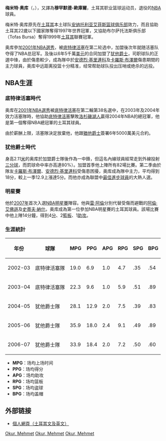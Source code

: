 {{noteTA|G1=NBA
}}
{{infobox NBA Player
| image = Mehmet Okur (cropped).jpg
| name = 梅米特·奥库<br />Mehmet Okur
| position = [[中锋|中锋]]/[[大前锋|大前锋]]
| height_ft = 6
| height_in = 11
| weight_lb  = 263
| team = 自由球員
| number = 
| nationality = {{TUR}}
| birth_date = {{Birth date and age|1979|5|26}}
| birth_place = [[土耳其|土耳其]]
| college = 
| draft_round = 2
| draft_pick  = 38
| draft_year =2001
| draft_team = [[底特律活塞|底特律活塞]]
| career_start = 2002年
| career_end = 
| former_teams = 
| awards = 
}}
'''梅米特·奥库'''（{{lang-tr|'''Mehmet Okur'''}}，{{bd|1979年|5月26日|catIdx=B}}），又譯為'''穆罕默德-歐庫爾'''，土耳其职业篮球运动员，退役的[[NBA|NBA]]球員。

梅米特·奥库原先在[[土耳其|土耳其]]本土球队[[安纳托利亚艾菲斯篮球俱乐部|安纳托利亚艾菲斯篮球俱乐部]]效力，而且協助土耳其22歲以下國家隊奪得1997年世界冠軍，又協助布尔萨托法斯俱乐部（Tofas Bursa）奪得1999年[[土耳其|土耳其]]聯賽冠軍。

奥库參加[[2001年NBA選秀|2001年NBA選秀]]，被[[底特律活塞|底特律活塞]]在第二轮选中，加盟後次年就随活塞队夺得了NBA总冠军。及後以6年5千萬[[美元|美元]]的合同加盟了[[犹他爵士|犹他爵士]]，司职球队的正選中锋，由於傷患較少，成為隊中於[[安德烈·基里連科|安德烈·基里連科]]及[[卡羅斯·布澤爾|卡羅斯·布澤爾]]傷患期間的主力球員，奥库中远距离投篮十分精准，经常帮助球队投出压哨或绝杀的远投。

== NBA生涯 ==
=== 底特律活塞時代 ===
奥库在[[2001年NBA選秀|2001年NBA選秀]]被[[底特律活塞|底特律活塞]]在第二輪第38名選中，在2003年及2004年效力活塞隊時，他協助[[底特律活塞|底特律活塞]]擊敗[[洛杉磯湖人|洛杉磯湖人]]贏得2004年NBA的總冠軍，他是第一個奪得NBA總冠軍的土耳其球員。

由於薪酬上限，活塞隊決定放棄他，他跟[[猶他爵士|猶他爵士]]簽署6年5000萬美元合約。

=== 犹他爵士時代 ===
身高2.11[[米_(單位)|米]]的奥库於加盟爵士隊後作為一中鋒，但這名內線球員經常走到外線投射[[三分球|三分球]]，而罰球命中率亦高達80%）。加盟首季他上陣所有82場比賽。第二季由於隊友[[卡羅斯·布澤爾|卡羅斯·布澤爾]]、[[安德烈·基里連科|安德烈·基里連科]]受傷患困擾，奥库成為隊中主力，平均得到18分，較上一季12.9上漲達5分。而他亦成為聯盟中[[最佳進步球員|最佳進步球員]]的大熱人選。

=== 明星賽 ===
他於[[2007年NBA全明星賽|2007年]]首次入選[[NBA明星賽|NBA明星賽]]陣容。他與[[雷·阿倫|雷·阿倫]]分別代替受傷而避戰的[[阿倫·艾佛遜|阿倫·艾佛遜]]及[[史蒂夫·納什|史蒂夫·納什]]。奥库成為第一位參加NBA明星賽的土耳其球員。該場比賽中他上陣14分鐘，得到4[[得分|分]]、2[[籃板|籃板]]、1[[助攻|助攻]]。

=== 生涯統計 ===
{| class="wikitable"
!年份 || 球隊 || MPG || PPG || APG || RPG || SPG || BPG
|-
|2002-03
|  底特律活塞隊
|   19.0
|    6.9
|     1.0
|      4.7
|       .35
|        .54
|-
|2003-04
|  底特律活塞隊
|   22.3
|    9.6
|     1.0
|      5.9
|       .51
|        .89
|-
|2004-05
|  犹他爵士隊
|   28.1
|    12.9
|     2.0
|      7.5
|       .39
|        .83
|-
|2005-06
|  犹他爵士隊
|   35.9
|    18.0
|     2.4
|      9.1
|       .49
|        .89
|-
|2006-07
|  犹他爵士隊
|   33.9
|    18.4
|     2.0
|      7.2
|       .50
|        .60
|}

* '''MPG'''：场均上场时间
* '''PPG'''：场均得分
* '''APG'''：场均助攻
* '''RPG'''：场均篮板
* '''SPG'''：场均盗球
* '''BPG'''：场均盖帽

== 外部链接 ==
* [https://web.archive.org/web/20070126124511/http://www.memo13.com/ 個人網頁（土耳其文及英文）]

{{Detroit Pistons 2003-04 NBA champions}}
{{2001 NBA Draft}}

[[Category:土耳其男子篮球运动员|Okur, Mehmet]]
[[Category:猶他爵士隊球員|Okur, Mehmet]]
[[Category:底特律活塞隊球員|Okur, Mehmet]]